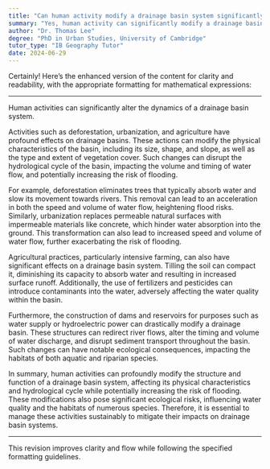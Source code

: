 ```yaml
---
title: "Can human activity modify a drainage basin system significantly?"
summary: "Yes, human activity can significantly modify a drainage basin system."
author: "Dr. Thomas Lee"
degree: "PhD in Urban Studies, University of Cambridge"
tutor_type: "IB Geography Tutor"
date: 2024-06-29
---
```


Certainly! Here’s the enhanced version of the content for clarity and readability, with the appropriate formatting for mathematical expressions:

---

Human activities can significantly alter the dynamics of a drainage basin system.

Activities such as deforestation, urbanization, and agriculture have profound effects on drainage basins. These actions can modify the physical characteristics of the basin, including its size, shape, and slope, as well as the type and extent of vegetation cover. Such changes can disrupt the hydrological cycle of the basin, impacting the volume and timing of water flow, and potentially increasing the risk of flooding.

For example, deforestation eliminates trees that typically absorb water and slow its movement towards rivers. This removal can lead to an acceleration in both the speed and volume of water flow, heightening flood risks. Similarly, urbanization replaces permeable natural surfaces with impermeable materials like concrete, which hinder water absorption into the ground. This transformation can also lead to increased speed and volume of water flow, further exacerbating the risk of flooding.

Agricultural practices, particularly intensive farming, can also have significant effects on a drainage basin system. Tilling the soil can compact it, diminishing its capacity to absorb water and resulting in increased surface runoff. Additionally, the use of fertilizers and pesticides can introduce contaminants into the water, adversely affecting the water quality within the basin.

Furthermore, the construction of dams and reservoirs for purposes such as water supply or hydroelectric power can drastically modify a drainage basin. These structures can redirect river flows, alter the timing and volume of water discharge, and disrupt sediment transport throughout the basin. Such changes can have notable ecological consequences, impacting the habitats of both aquatic and riparian species.

In summary, human activities can profoundly modify the structure and function of a drainage basin system, affecting its physical characteristics and hydrological cycle while potentially increasing the risk of flooding. These modifications also pose significant ecological risks, influencing water quality and the habitats of numerous species. Therefore, it is essential to manage these activities sustainably to mitigate their impacts on drainage basin systems.

--- 

This revision improves clarity and flow while following the specified formatting guidelines.
    